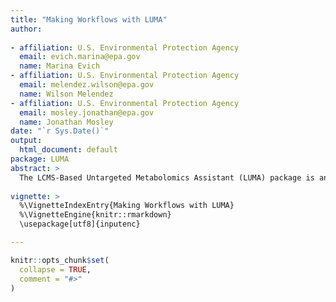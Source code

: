 ```yaml
---
title: "Making Workflows with LUMA"
author: 
  
- affiliation: U.S. Environmental Protection Agency
  email: evich.marina@epa.gov
  name: Marina Evich
- affiliation: U.S. Environmental Protection Agency
  email: melendez.wilson@epa.gov
  name: Wilson Melendez
- affiliation: U.S. Environmental Protection Agency
  email: mosley.jonathan@epa.gov
  name: Jonathan Mosley
date: "`r Sys.Date()`"
output: 
  html_document: default
package: LUMA
abstract: >
  The LCMS-Based Untargeted Metabolomics Assistant (LUMA) package is an automated data processing tool, bridging the outputs of XCMS and CAMERA to a comprehensive data matrix in the R environment for discovery-based studies. The intended users of this R package are LC-MS-based untargeted metabolomics practitioners with minimal to advanced experience in the R environment who process raw LC-MS data files in preparation for downstream statistical analysis. The LUMA package performs feature-reduction by minimizing single features which do not pass quality control (QC) checks and can negatively impact downstream analyses. LUMA contains self-contained functions (herein referred to as called modules) that allow for rapid, automated workflows to perform these QC steps with minimal user input. Furthermore, to expedite manual data curation for potentially conflicting isotope and ion adduct annotations, data visualization is consolidated to a single graphic per metabolite group. This graphic contains all EIC plots and psSpectra from CAMERA and new correlation matrices and dendrograms for all features attributed to a single metabolite. Final processed metabolite data, containing normalized intensities and user-defined meta-data, can be exported to worksheets which are directly formatted to a number of analytical tools including MetaboAnalyst/Mummichog, while retaining traceability in the R environment.  
    
vignette: >
  %\VignetteIndexEntry{Making Workflows with LUMA}
  %\VignetteEngine{knitr::rmarkdown}
  \usepackage[utf8]{inputenc}

---
```


```r
knitr::opts_chunk$set(
  collapse = TRUE,
  comment = "#>"
)
```


